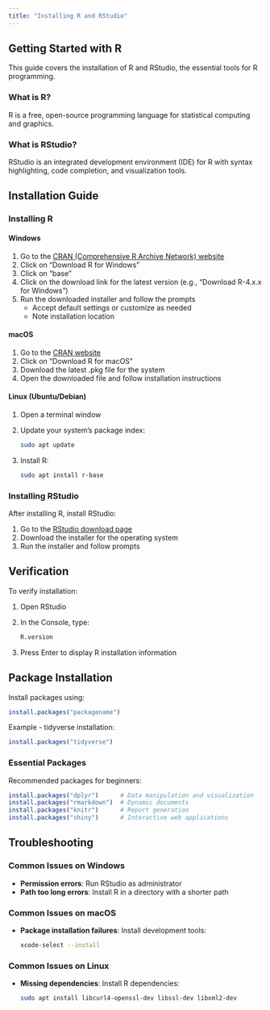 ```yaml
---
title: "Installing R and RStudio"
---
```


## Getting Started with R

This guide covers the installation of R and RStudio, the essential tools for R programming.

### What is R?

R is a free, open-source programming language for statistical computing and graphics.

### What is RStudio?

RStudio is an integrated development environment (IDE) for R with syntax highlighting, code completion, and visualization tools.

## Installation Guide

### Installing R

#### Windows

1. Go to the [CRAN (Comprehensive R Archive Network) website](https://cran.r-project.org/)
2. Click on "Download R for Windows"
3. Click on "base"
4. Click on the download link for the latest version (e.g., "Download R-4.x.x for Windows")
5. Run the downloaded installer and follow the prompts
   - Accept default settings or customize as needed
   - Note installation location

#### macOS

1. Go to the [CRAN website](https://cran.r-project.org/)
2. Click on "Download R for macOS"
3. Download the latest .pkg file for the system
4. Open the downloaded file and follow installation instructions

#### Linux (Ubuntu/Debian)

1. Open a terminal window
2. Update your system's package index:
   ```bash
   sudo apt update
   ```
3. Install R:
   ```bash
   sudo apt install r-base
   ```

### Installing RStudio

After installing R, install RStudio:

1. Go to the [RStudio download page](https://posit.co/download/rstudio-desktop/)
2. Download the installer for the operating system
3. Run the installer and follow prompts

## Verification

To verify installation:

1. Open RStudio
2. In the Console, type:
   ```r
   R.version
   ```
3. Press Enter to display R installation information

## Package Installation

Install packages using:

```r
install.packages("packagename")
```

Example - tidyverse installation:
```r
install.packages("tidyverse")
```

### Essential Packages

Recommended packages for beginners:

```r
install.packages("dplyr")      # Data manipulation and visualization
install.packages("rmarkdown")  # Dynamic documents
install.packages("knitr")      # Report generation
install.packages("shiny")      # Interactive web applications
```

## Troubleshooting

### Common Issues on Windows

- **Permission errors**: Run RStudio as administrator
- **Path too long errors**: Install R in a directory with a shorter path

### Common Issues on macOS

- **Package installation failures**: Install development tools:
  ```bash
  xcode-select --install
  ```

### Common Issues on Linux

- **Missing dependencies**: Install R dependencies:
  ```bash
  sudo apt install libcurl4-openssl-dev libssl-dev libxml2-dev
  ```